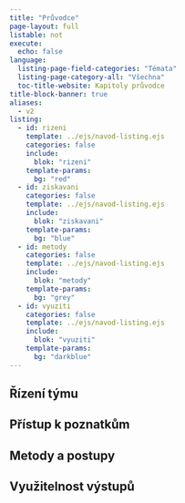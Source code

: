 ```yaml
---
title: "Průvodce"
page-layout: full
listable: not
execute:
  echo: false
language: 
  listing-page-field-categories: "Témata"
  listing-page-category-all: "Všechna"
  toc-title-website: Kapitoly průvodce
title-block-banner: true
aliases: 
  - v2
listing:
  - id: rizeni
    template: ../ejs/navod-listing.ejs
    categories: false
    include: 
      blok: "rizeni"
    template-params:
      bg: "red"
  - id: ziskavani
    categories: false
    template: ../ejs/navod-listing.ejs
    include: 
      blok: "ziskavani"
    template-params:
      bg: "blue"
  - id: metody
    categories: false
    template: ../ejs/navod-listing.ejs
    include: 
      blok: "metody"
    template-params:
      bg: "grey"
  - id: vyuziti
    categories: false
    template: ../ejs/navod-listing.ejs
    include: 
      blok: "vyuziti"
    template-params:
      bg: "darkblue"
---
```


:::{.column-page}

## Řízení týmu

::: {#rizeni}
:::

## Přístup k poznatkům

::: {#ziskavani}
:::

## Metody a postupy

::: {#metody}
:::

## Využitelnost výstupů

::: {#vyuziti}
:::

:::

